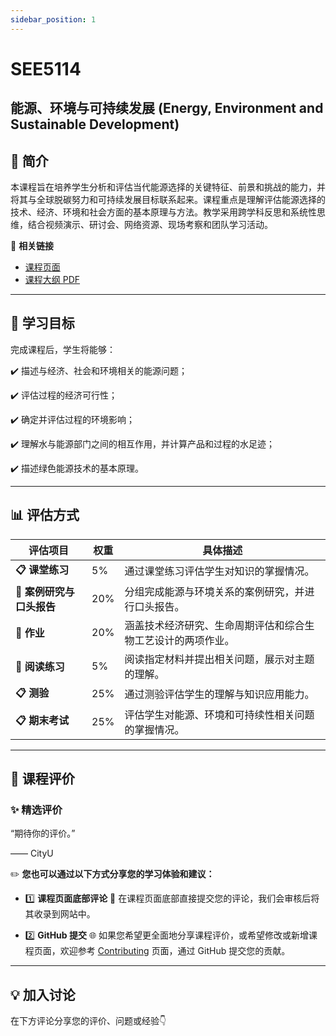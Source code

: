 ```yaml
---
sidebar_position: 1
---
```


# SEE5114
## 能源、环境与可持续发展 (Energy, Environment and Sustainable Development)

## **📘 简介**
本课程旨在培养学生分析和评估当代能源选择的关键特征、前景和挑战的能力，并将其与全球脱碳努力和可持续发展目标联系起来。课程重点是理解评估能源选择的技术、经济、环境和社会方面的基本原理与方法。教学采用跨学科反思和系统性思维，结合视频演示、研讨会、网络资源、现场考察和团队学习活动。

🔗 **相关链接**
- [课程页面](https://www.cityu.edu.hk/catalogue/pg/202425/course/SEE5114.htm)
- [课程大纲 PDF](https://www.cityu.edu.hk/catalogue/pg/202425/course/SEE5114.pdf)

---

## **🎯 学习目标**

完成课程后，学生将能够：

✔️ 描述与经济、社会和环境相关的能源问题；

✔️ 评估过程的经济可行性；

✔️ 确定并评估过程的环境影响；

✔️ 理解水与能源部门之间的相互作用，并计算产品和过程的水足迹；

✔️ 描述绿色能源技术的基本原理。

---

## **📊 评估方式**

| **评估项目**                     | **权重** | **具体描述**                                                                                       |
|---------------------------------|---------|---------------------------------------------------------------------------------------------------|
| **📋 课堂练习**                 | 5%      | 通过课堂练习评估学生对知识的掌握情况。                                                                 |
| **📂 案例研究与口头报告**         | 20%     | 分组完成能源与环境关系的案例研究，并进行口头报告。                                                       |
| **📂 作业**                     | 20%     | 涵盖技术经济研究、生命周期评估和综合生物工艺设计的两项作业。                                               |
| **📂 阅读练习**                 | 5%      | 阅读指定材料并提出相关问题，展示对主题的理解。                                                           |
| **📋 测验**                     | 25%     | 通过测验评估学生的理解与知识应用能力。                                                                   |
| **📋 期末考试**                 | 25%     | 评估学生对能源、环境和可持续性相关问题的掌握情况。                                                         |

---

## **💬 课程评价**

### ✨ **精选评价**
<div className={commentStyles.commentBox}>
    <p className={commentStyles.commentText}>
        “期待你的评价。”
    </p>
    <p className={commentStyles.commentAuthor}>—— CityU</p>
</div>

✏️ **您也可以通过以下方式分享您的学习体验和建议：**

- 1️⃣ **课程页面底部评论**
💬 在课程页面底部直接提交您的评论，我们会审核后将其收录到网站中。

- 2️⃣ **GitHub 提交**
🌐 如果您希望更全面地分享课程评价，或希望修改或新增课程页面，欢迎参考 [Contributing](https://penjc.github.io/CityU/contributing) 页面，通过 GitHub 提交您的贡献。

---

## **💡 加入讨论**

在下方评论分享您的评价、问题或经验👇
<Utterances />
